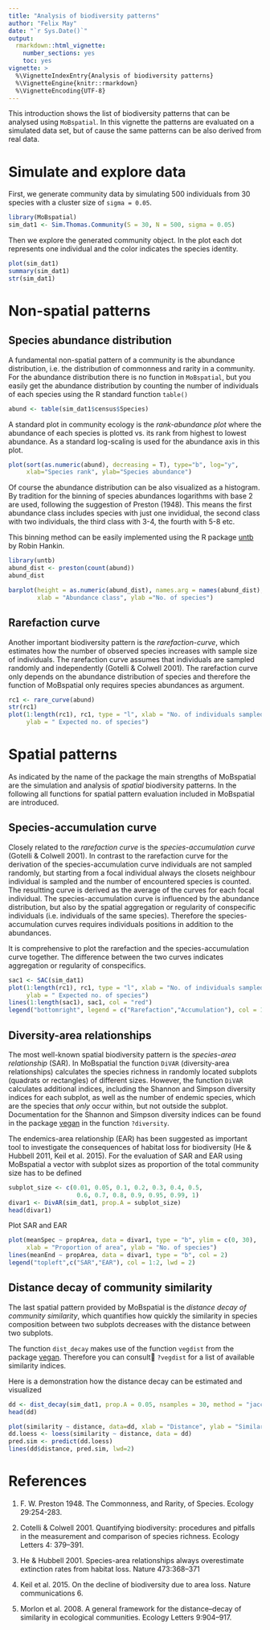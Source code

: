 ```yaml
---
title: "Analysis of biodiversity patterns"
author: "Felix May"
date: "`r Sys.Date()`"
output: 
  rmarkdown::html_vignette:
    number_sections: yes
    toc: yes
vignette: >
  %\VignetteIndexEntry{Analysis of biodiversity patterns}
  %\VignetteEngine{knitr::rmarkdown}
  %\VignetteEncoding{UTF-8}
---
```


This introduction shows the list of biodiversity patterns that can be analysed
using `MoBspatial`. In this vignette the patterns are evaluated on a simulated
data set, but of cause the same patterns can be also derived from real data.

# Simulate and explore data

First, we generate community data by simulating 500 individuals from 30 species
with a cluster size of `sigma = 0.05`.

```r
library(MoBspatial)
sim_dat1 <- Sim.Thomas.Community(S = 30, N = 500, sigma = 0.05)
```

Then we explore the generated community object. In the plot each dot represents one individual and the color indicates the species
identity.

```r
plot(sim_dat1)
summary(sim_dat1)
str(sim_dat1)
```

# Non-spatial patterns

## Species abundance distribution

A fundamental non-spatial pattern of a community is the abundance distribution,
i.e. the distribution of commonness and rarity in a community. For the abundance
distribution there is no function in `MoBspatial`, but you easily get the 
abundance distribution by counting the number of individuals of each species using
the R standard function `table()`

```r
abund <- table(sim_dat1$census$Species)
```

A standard plot in community ecology is the *rank-abundance plot* where the 
abundance of each species is plotted vs. its rank from highest to lowest abundance.
As a standard log-scaling is used for the abundance axis in this plot.

```r
plot(sort(as.numeric(abund), decreasing = T), type="b", log="y",
     xlab="Species rank", ylab="Species abundance")
```

Of course the abundance distribution can be also visualized as a histogram. 
By tradition for the binning of species abundances logarithms with base 2 are used,
following the suggestion of Preston (1948).
This means the first abundance class includes species with just one invididual,
the second class with two individuals, the third class with 3-4, the fourth with
5-8 etc.

This binning method can be easily implemented using the R package [untb](https://CRAN.R-project.org/package=untb) by
Robin Hankin. 

```r
library(untb)
abund_dist <- preston(count(abund))
abund_dist

barplot(height = as.numeric(abund_dist), names.arg = names(abund_dist),
        xlab = "Abundance class", ylab ="No. of species")
```

## Rarefaction curve

Another important biodiversity pattern is the *rarefaction-curve*, which estimates
how the number of observed species increases with sample size of individuals.
The rarefaction curve assumes that individuals are sampled randomly and
independently (Gotelli & Colwell 2001). The rarefaction curve only depends on 
the abundance distribution of species and therefore the function of MoBspatial only
requires species abundances as argument.

```r
rc1 <- rare_curve(abund)
str(rc1)
plot(1:length(rc1), rc1, type = "l", xlab = "No. of individuals sampled",
     ylab = " Expected no. of species")
```

# Spatial patterns

As indicated by the name of the package the main strengths of MoBspatial are the
simulation and analysis of *spatial* biodiversity patterns. In the following all
functions for spatial pattern evaluation included in MoBspatial are introduced.

## Species-accumulation curve

Closely related to the *rarefaction curve* is the *species-accumulation curve*
(Gotelli & Colwell 2001). In contrast to the rarefaction curve for the derivation
of the species-accumulation curve individuals are not sampled randomly, but starting
from a focal individual always the closets neighbour individual is sampled and the
number of encountered species is counted. The resultting curve is derived as the 
average of the curves for each focal individual. The species-accumulation curve
is influenced by the abundance distribution, but also by the spatial aggregation
or regularity of conspecific individuals (i.e. individuals of the same species).
Therefore the species-accumulation curves requires individuals positions in addition
to the abundances.

It is comprehensive to plot the rarefaction and the species-accumulation curve
together. The difference between the two curves indicates aggregation or regularity
of conspecifics.

```r
sac1 <- SAC(sim_dat1)
plot(1:length(rc1), rc1, type = "l", xlab = "No. of individuals sampled",
     ylab = " Expected no. of species")
lines(1:length(sac1), sac1, col = "red")
legend("bottomright", legend = c("Rarefaction","Accumulation"), col = 1:2, lwd = 2)
```

## Diversity-area relationships

The most well-known spatial biodiversity pattern is the *species-area relationship* 
(SAR). In MoBspatial the function `DiVAR` (diversity-area relationships) calculates
the species richness in randomly located subplots (quadrats or rectangles) of 
different sizes. However, the function `DiVAR` calculates additional indices,
including the Shannon and Simpson diversity indices for each subplot, as well
as the number of endemic species, which are the species that *only* occur within, 
but not outside the subplot. Documentation for the Shannon and Simpson diversity
indices can be found in the package [vegan](https://cran.r-project.org/package=vegan)
in the function `?diversity`. 

The endemics-area relationship (EAR) has been suggested as important tool to
investigate the consequences of habitat loss for biodiversity (He & Hubbell 2011,
Keil et al. 2015). For the evaluation of SAR and EAR using MoBspatial a vector
with subplot sizes as proportion of the total community size has to be defined

```r
subplot_size <- c(0.01, 0.05, 0.1, 0.2, 0.3, 0.4, 0.5, 
                   0.6, 0.7, 0.8, 0.9, 0.95, 0.99, 1)
divar1 <- DivAR(sim_dat1, prop.A = subplot_size)
head(divar1)
```
Plot SAR and EAR

```r
plot(meanSpec ~ propArea, data = divar1, type = "b", ylim = c(0, 30),
     xlab = "Proportion of area", ylab = "No. of species")
lines(meanEnd ~ propArea, data = divar1, type = "b", col = 2)
legend("topleft",c("SAR","EAR"), col = 1:2, lwd = 2)
```

## Distance decay of community similarity

The last spatial pattern provided by MoBspatial is the *distance decay of
community similarity*, which quantifies how quickly the similarity in species
composition between two subplots decreases with the distance between two subplots.

The function `dist_decay` makes use of the function `vegdist` from the package
[vegan](https://cran.r-project.org/package=vegan). Therefore you can consult
`?vegdist` for a list of available similarity indices.

Here is a demonstration how the distance decay can be estimated and visualized

```r
dd <- dist_decay(sim_dat1, prop.A = 0.05, nsamples = 30, method = "jaccard")
head(dd)

plot(similarity ~ distance, data=dd, xlab = "Distance", ylab = "Similarity")
dd.loess <- loess(similarity ~ distance, data = dd)
pred.sim <- predict(dd.loess)
lines(dd$distance, pred.sim, lwd=2)
```


# References

1. F. W. Preston 1948. The Commonness, and Rarity, of Species. Ecology 29:254-283.

2. Cotelli & Colwell 2001. Quantifying biodiversity: procedures and pitfalls in 
the measurement and comparison of species richness. Ecology Letters 4: 379–391.

3. He & Hubbell 2001. Species-area relationships always overestimate extinction
rates from habitat loss. Nature 473:368–371

4. Keil et al. 2015. On the decline of biodiversity due to area loss. 
Nature communications 6.

5. Morlon et al. 2008. A general framework for the distance–decay of similarity in ecological communities.
Ecology Letters 9:904–917.
